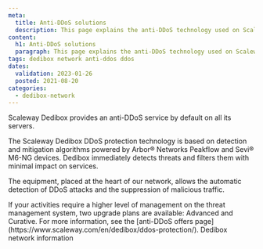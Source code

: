 ```yaml
---
meta:
  title: Anti-DDoS solutions
  description: This page explains the anti-DDoS technology used on Scaleway Dedibox.
content:
  h1: Anti-DDoS solutions
  paragraph: This page explains the anti-DDoS technology used on Scaleway Dedibox.
tags: dedibox network anti-ddos ddos 
dates:
  validation: 2023-01-26
  posted: 2021-08-20
categories:
  - dedibox-network
---
```


Scaleway Dedibox provides an anti-DDoS service by default on all its servers.

The Scaleway Dedibox DDoS protection technology is based on detection and mitigation algorithms powered by Arbor® Networks Peakflow and Sevi® M6-NG devices. Dedibox immediately detects threats and filters them with minimal impact on services.

The equipment, placed at the heart of our network, allows the automatic detection of DDoS attacks and the suppression of malicious traffic.

<Lightbox src="scaleway-offre-ddos.webp" alt="threat management system" />

<Message type="note">
  If your activities require a higher level of management on the threat management system, two upgrade plans are available: Advanced and Curative. For more information, see the [anti-DDoS offers page](https://www.scaleway.com/en/dedibox/ddos-protection/). 
</Message>

<Navigation title="See Also">
  <PreviousButton to="/bare-metal/network/reference-content/dedibox-network-info/">Dedibox network information</PreviousButton>
</Navigation>